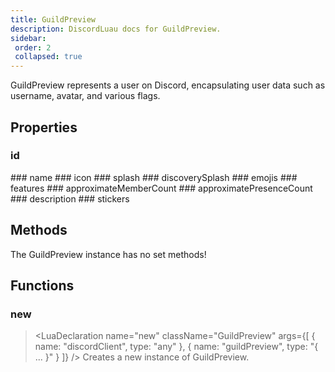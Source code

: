 ```yaml
---
title: GuildPreview
description: DiscordLuau docs for GuildPreview.
sidebar:
 order: 2
 collapsed: true
---
```

[//]: # (This file was automatically @generated from moonwave comments using a script. Please do not exit by hand.)
[//]: # (To actually edit documentation, make changes to the main DiscordLuau repo.)

[//]: # (----- DOCUMENT IMPORTS ----- )


[//]: # (----- DOCUMENT DESCRIPTION ----- )

GuildPreview represents a user on Discord, encapsulating user data such as username, avatar, and various flags.

[//]: # (----- DOCUMENT PROPERTIES ----- )

## Properties

### id

<LuaProperty name="GuildPreview.id" type="string" />
### name

<LuaProperty name="GuildPreview.name" type="string" />
### icon

<LuaProperty name="GuildPreview.icon" type="string?" />
### splash

<LuaProperty name="GuildPreview.splash" type="string?" />
### discoverySplash

<LuaProperty name="GuildPreview.discoverySplash" type="string?" />
### emojis

<LuaProperty name="GuildPreview.emojis" type="{ Objects.DiscordEmoji }" />
### features

<LuaProperty name="GuildPreview.features" type="{ string }" />
### approximateMemberCount

<LuaProperty name="GuildPreview.approximateMemberCount" type="number" />
### approximatePresenceCount

<LuaProperty name="GuildPreview.approximatePresenceCount" type="number" />
### description

<LuaProperty name="GuildPreview.description" type="string?" />
### stickers

<LuaProperty name="GuildPreview.stickers" type="{ Objects.DiscordSticker }" />

[//]: # (----- DOCUMENT METHODS ----- )

## Methods

The GuildPreview instance has no set methods!

[//]: # (----- DOCUMENT FUNCTIONS ----- )

## Functions

### new

> <LuaDeclaration name="new" className="GuildPreview" args={[ { name: "discordClient", type: "any" }, { name: "guildPreview", type: "{ ... }" } ]} />
Creates a new instance of GuildPreview.

